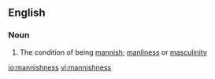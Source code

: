 ==English==

===Noun===
{{en-noun|-}}

# The condition of being [[mannish]]; [[manliness]] or [[masculinity]]

[[io:mannishness]]
[[vi:mannishness]]